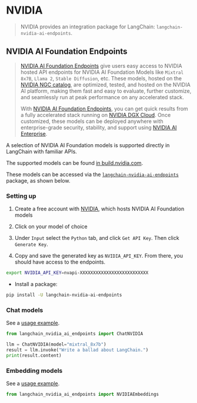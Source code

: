 # NVIDIA

>NVIDIA provides an integration package for LangChain: `langchain-nvidia-ai-endpoints`.

## NVIDIA AI Foundation Endpoints

> [NVIDIA AI Foundation Endpoints](https://www.nvidia.com/en-us/ai-data-science/foundation-models/) give users easy access to NVIDIA hosted API endpoints for 
> NVIDIA AI Foundation Models like `Mixtral 8x7B`, `Llama 2`, `Stable Diffusion`, etc. These models, 
> hosted on the [NVIDIA NGC catalog](https://catalog.ngc.nvidia.com/ai-foundation-models), are optimized, tested, and hosted on 
> the NVIDIA AI platform, making them fast and easy to evaluate, further customize, 
> and seamlessly run at peak performance on any accelerated stack.
> 
> With [NVIDIA AI Foundation Endpoints](https://www.nvidia.com/en-us/ai-data-science/foundation-models/), you can get quick results from a fully 
> accelerated stack running on [NVIDIA DGX Cloud](https://www.nvidia.com/en-us/data-center/dgx-cloud/). Once customized, these 
> models can be deployed anywhere with enterprise-grade security, stability, 
> and support using [NVIDIA AI Enterprise](https://www.nvidia.com/en-us/data-center/products/ai-enterprise/).

A selection of NVIDIA AI Foundation models is supported directly in LangChain with familiar APIs.

The supported models can be found [in build.nvidia.com](https://build.nvidia.com/).

These models can be accessed via the [`langchain-nvidia-ai-endpoints`](https://pypi.org/project/langchain-nvidia-ai-endpoints/) 
package, as shown below.

### Setting up

1. Create a free account with [NVIDIA](https://build.nvidia.com/), which hosts NVIDIA AI Foundation models

2. Click on your model of choice

3. Under `Input` select the `Python` tab, and click `Get API Key`. Then click `Generate Key`.

4. Copy and save the generated key as `NVIDIA_API_KEY`. From there, you should have access to the endpoints.

```bash
export NVIDIA_API_KEY=nvapi-XXXXXXXXXXXXXXXXXXXXXXXXXX
```

- Install a package:

```bash
pip install -U langchain-nvidia-ai-endpoints
```

### Chat models

See a [usage example](/docs/integrations/chat/nvidia_ai_endpoints).

```python
from langchain_nvidia_ai_endpoints import ChatNVIDIA

llm = ChatNVIDIA(model="mixtral_8x7b")
result = llm.invoke("Write a ballad about LangChain.")
print(result.content)
```

### Embedding models

See a [usage example](/docs/integrations/text_embedding/nvidia_ai_endpoints).

```python
from langchain_nvidia_ai_endpoints import NVIDIAEmbeddings
```
